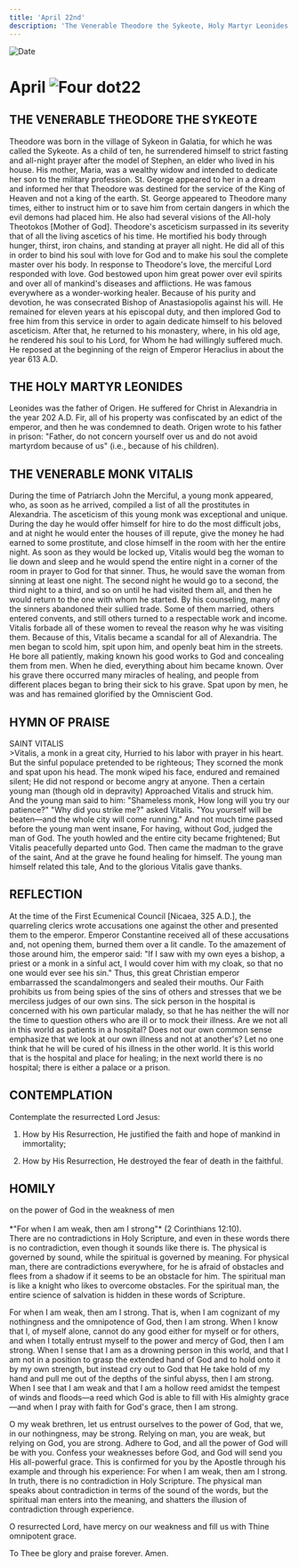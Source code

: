 ```yaml
---
title: 'April 22nd'
description: 'The Venerable Theodore the Sykeote, Holy Martyr Leonides, Venerable Monk Vitalis'
---
```


<RunningHead />
<Image src="/title-imprint.png" height={68} width={50} alt="Date" className="title-imprint"/>

# <div id="date">April <Image className="four-dot" src="/four-dot.png" height={15} width={15} alt="Four dot" />22</div>

## THE VENERABLE THEODORE THE SYKEOTE

Theodore was born in the village of Sykeon in Galatia, for which he was called the Sykeote. As a child of ten, he surrendered himself to strict fasting and all-night prayer after the model of Stephen, an elder who lived in his house. His mother, Maria, was a wealthy widow and intended to dedicate her son to the military profession. St. George appeared to her in a dream and informed her that Theodore was destined for the service of the King of Heaven and not a king of the earth. St. George appeared to Theodore many times, either to instruct him or to save him from certain dangers in which the evil demons had placed him. He also had several visions of the All-holy Theotokos [Mother of God]. Theodore's asceticism surpassed in its severity that of all the living ascetics of his time. He mortified his body through hunger, thirst, iron chains, and standing at prayer all night. He did all of this in order to bind his soul with love for God and to make his soul the complete master over his body. In response to Theodore's love, the merciful Lord responded with love. God bestowed upon him great power over evil spirits and over all of mankind's diseases and afflictions. He was famous everywhere as a wonder-working healer. Because of his purity and devotion, he was consecrated Bishop of Anastasiopolis against his will. He remained for eleven years at his episcopal duty, and then implored God to free him from this service in order to again dedicate himself to his beloved asceticism. After that, he returned to his monastery, where, in his old age, he rendered his soul to his Lord, for Whom he had willingly suffered much. He reposed at the beginning of the reign of Emperor Heraclius in about the year 613 A.D.

## THE HOLY MARTYR LEONIDES

Leonides was the father of Origen. He suffered for Christ in Alexandria in the year 202 A.D. Fir, all of his property was confiscated by an edict of the emperor, and then he was condemned to death. Origen wrote to his father in prison: "Father, do not concern yourself over us and do not avoid martyrdom because of us" (i.e., because of his children).

## THE VENERABLE MONK VITALIS

During the time of Patriarch John the Merciful, a young monk appeared, who, as soon as he arrived, compiled a list of all the prostitutes in Alexandria. The asceticism of this young monk was exceptional and unique. During the day he would offer himself for hire to do the most difficult jobs, and at night he would enter the houses of ill repute, give the money he had earned to some prostitute, and close himself in the room with her the entire night. As soon as they would be locked up, Vitalis would beg the woman to lie down and sleep and he would spend the entire night in a corner of the room in prayer to God for that sinner. Thus, he would save the woman from sinning at least one night. The second night he would go to a second, the third night to a third, and so on until he had visited them all, and then he would return to the one with whom he started. By his counseling, many of the sinners abandoned their sullied trade. Some of them married, others entered convents, and still others turned to a respectable work and income. Vitalis forbade all of these women to reveal the reason why he was visiting them. Because of this, Vitalis became a scandal for all of Alexandria. The men began to scold him, spit upon him, and openly beat him in the streets. He bore all patiently, making known his good works to God and concealing them from men. When he died, everything about him became known. Over his grave there occurred many miracles of healing, and people from different places began to bring their sick to his grave. Spat upon by men, he was and has remained glorified by the Omniscient God.


## HYMN OF PRAISE
<div style={{textAlign:'center', color:'crimson', fontWeight:'bold'}}>
SAINT VITALIS
</div>
>Vitalis, a monk in a great city,  
Hurried to his labor with prayer in his heart.  
But the sinful populace pretended to be righteous;  
They scorned the monk and spat upon his head.  
The monk wiped his face, endured and remained silent;  
He did not respond or become angry at anyone.  
Then a certain young man (though old in depravity)  
Approached Vitalis and struck him.  
And the young man said to him: "Shameless monk,  
How long will you try our patience?"  
"Why did you strike me?" asked Vitalis.  
"You yourself will be beaten—and the whole city will come running."  
And not much time passed before the young man went insane,  
For having, without God, judged the man of God.  
The youth howled and the entire city became frightened;  
But Vitalis peacefully departed unto God.  
Then came the madman to the grave of the saint,  
And at the grave he found healing for himself.  
The young man himself related this tale,  
And to the glorious Vitalis gave thanks.  


## REFLECTION

At the time of the First Ecumenical Council [Nicaea, 325 A.D.], the quarreling clerics wrote accusations one against the other and presented them to the emperor. Emperor Constantine received all of these accusations and, not opening them, burned them over a lit candle. To the amazement of those around him, the emperor said: "If I saw with my own eyes a bishop, a priest or a monk in a sinful act, I would cover him with my cloak, so that no one would ever see his sin." Thus, this great Christian emperor embarrassed the scandalmongers and sealed their mouths. Our Faith prohibits us from being spies of the sins of others and stresses that we be merciless judges of our own sins. The sick person in the hospital is concerned with his own particular malady, so that he has neither the will nor the time to question others who are ill or to mock their illness. Are we not all in this world as patients in a hospital? Does not our own common sense emphasize that we look at our own illness and not at another's? Let no one think that he will be cured of his illness in the other world. It is this world that is the hospital and place for healing; in the next world there is no hospital; there is either a palace or a prison.


## CONTEMPLATION

Contemplate the resurrected Lord Jesus:

1. How by His Resurrection, He justified the faith and hope of mankind in immortality;

2. How by His Resurrection, He destroyed the fear of death in the faithful.


## HOMILY
<div style={{textAlign:'center', color:'crimson', fontWeight:'bold'}}>
on the power of God in the weakness of men
</div><br />
<div style={{textAlign:'right'}}>
*"For when I am weak, then am I strong"* (2 Corinthians 12:10).
</div>
There are no contradictions in Holy Scripture, and even in these words there is no contradiction, even though it sounds like there is. The physical is governed by sound, while the spiritual is governed by meaning. For physical man, there are contradictions everywhere, for he is afraid of obstacles and flees from a shadow if it seems to be an obstacle for him. The spiritual man is like a knight who likes to overcome obstacles. For the spiritual man, the entire science of salvation is hidden in these words of Scripture.

For when I am weak, then am I strong. That is, when I am cognizant of my nothingness and the omnipotence of God, then I am strong. When I know that I, of myself alone, cannot do any good either for myself or for others, and when I totally entrust myself to the power and mercy of God, then I am strong. When I sense that I am as a drowning person in this world, and that I am not in a position to grasp the extended hand of God and to hold onto it by my own strength, but instead cry out to God that He take hold of my hand and pull me out of the depths of the sinful abyss, then I am strong. When I see that I am weak and that I am a hollow reed amidst the tempest of winds and floods—a reed which God is able to fill with His almighty grace—and when I pray with faith for God's grace, then I am strong.

O my weak brethren, let us entrust ourselves to the power of God, that we, in our nothingness, may be strong. Relying on man, you are weak, but relying on God, you are strong. Adhere to God, and all the power of God will be with you. Confess your weaknesses before God, and God will send you His all-powerful grace. This is confirmed for you by the Apostle through his example and through his experience: For when I am weak, then am I strong. In truth, there is no contradiction in Holy Scripture. The physical man speaks about contradiction in terms of the sound of the words, but the spiritual man enters into the meaning, and shatters the illusion of contradiction through experience.

O resurrected Lord, have mercy on our weakness and fill us with Thine omnipotent grace.

To Thee be glory and praise forever. Amen.


